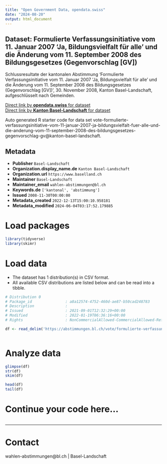 ```yaml
---
title: "Open Government Data, opendata.swiss"
date: "2024-08-20"
output: html_document
---
```


## Dataset: Formulierte Verfassungsinitiative vom 11. Januar 2007 'Ja, Bildungsvielfalt für alle' und die Änderung vom 11. September 2008 des Bildungsgesetzes (Gegenvorschlag [GV])

Schlussresultate der kantonalen Abstimmung 'Formulierte Verfassungsinitiative vom 11. Januar 2007 'Ja, Bildungsvielfalt für alle' und die Änderung vom 11. September 2008 des Bildungsgesetzes (Gegenvorschlag [GV])', 30. November 2008, Kanton Basel-Landschaft, aufgeschlüsselt nach Gemeinden.

[Direct link by **opendata.swiss** for dataset](https://opendata.swiss/de/dataset/formulierte-verfassungsinitiative-vom-11-januar-2007-ja-bildungsvielfalt-fur-alle-und-die-ander)<br>
[Direct link by **Kanton Basel-Landschaft** for dataset](https://abstimmungen.bl.ch/vote/formulierte-verfassungsinitiative-vom-11-januar-2007-ja-bildungsvielfalt-fuer-alle-und-die-anderung-vom-11-september-2008-des-bildungsgesetzes-gegenvorschlag-gv/data)

Auto generated R starter code for data set vote-formulierte-verfassungsinitiative-vom-11-januar-2007-ja-bildungsvielfalt-fuer-alle-und-die-anderung-vom-11-september-2008-des-bildungsgesetzes-gegenvorschlag-gv@kanton-basel-landschaft.

## Metadata

- **Publisher** `Basel-Landschaft`
- **Organization.display_name.de** `Kanton Basel-Landschaft`
- **Organization.url** `https://www.baselland.ch`
- **Maintainer** `Basel-Landschaft`
- **Maintainer_email** `wahlen-abstimmungen@bl.ch`
- **Keywords.de** `['kantonal', 'abstimmung']`
- **Issued** `2008-11-30T00:00:00`
- **Metadata_created** `2022-12-13T15:00:10.958181`
- **Metadata_modified** `2024-06-04T03:17:52.179885`


# Load packages

```r

library(tidyverse)
library(skimr)

```

# Load data

-   The dataset has 1 distribution(s) in CSV format.
-   All available CSV distributions are listed below and can be read into a tibble.

```r

# Distribution 0
# Package_id               : a8a12574-4752-460d-ae87-b50cad248783
# Description              : 
# Issued                   : 2021-09-01T12:32:29+00:00
# Modified                 : 2022-01-19T06:36:16+00:00
# Rights                   : NonCommercialAllowed-CommercialAllowed-ReferenceRequired

df <- read_delim('https://abstimmungen.bl.ch/vote/formulierte-verfassungsinitiative-vom-11-januar-2007-ja-bildungsvielfalt-fuer-alle-und-die-anderung-vom-11-september-2008-des-bildungsgesetzes-gegenvorschlag-gv/data-csv')



```

# Analyze data

```r

glimpse(df)
str(df)
skim(df)

head(df)
tail(df)

```

# Continue your code here...

```r

```

------------------------------------------------------------------------

# Contact

wahlen-abstimmungen@bl.ch | Basel-Landschaft
